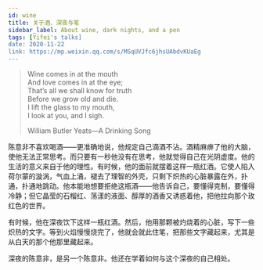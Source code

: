 ```yaml
---
id: wine
title: 关于酒、深夜与笔
sidebar_label: About wine, dark nights, and a pen
tags: [Yifei's talks]
date: 2020-11-22
link: https://mp.weixin.qq.com/s/MSqUVJfc6jhsUAbdvKUaEg
---
```



<DocMetadataBanner frontMatter={frontMatter} />

> Wine comes in at the mouth  
> And love comes in at the eye;  
> That’s all we shall know for truth  
> Before we grow old and die.  
> I lift the glass to my mouth,  
> I look at you, and I sigh.
>
> William Butler Yeats—A Drinking Song

陈意非不喜欢喝酒——更准确地说，他规定自己滴酒不沾。酒精麻痹了他的大脑，使他无法正常思考。而只要有一秒他没有在思考，他就觉得自己在光阴虚度。他的生活的意义来自于他的理性。有时候，他的面前就摆着这样一瓶红酒。它使人陷入荷尔蒙的漩涡，气血上涌，褪去了理智的外壳，只剩下炽热的心脏暴露在外，扑通，扑通地跳动。他本能地想要拒绝这瓶酒——他告诉自己，要懂得克制，要懂得冷静；但它晶莹的石榴红、荡漾的液面、醇厚的酒香又诱惑着他，把他拉向那个玫红色的世界。

有时候，他在深夜饮下这样一瓶红酒。然后，他用那颗被灼烧着的心脏，写下一些炽热的文字。等到火焰慢慢烧完了，他就会就此住笔，把那些文字藏起来，尤其是从白天的那个他那里藏起来。

深夜的陈意非，是另一个陈意非。他还在学着如何与这个深夜的自己相处。
